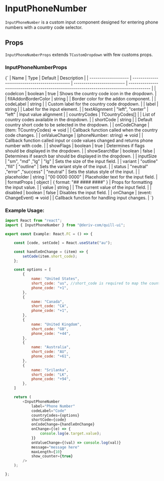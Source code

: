  
 
<Meta of={InputPhoneNumberStories} />
 
# InputPhoneNumber

`InputPhoneNumber` is a custom input component designed for entering phone numbers with a country code selector.

## Props

`InputPhoneNumberProps` extends `TCustomDropdown` with few customs props.

### InputPhoneNumberProps

<Markdown>
    {`
| Name                 | Type                                           | Default                    | Description                                                                               |
| -------------------- | ---------------------------------------------- | -------------------------- | ----------------------------------------------------------------------------------------- |
| codeIcon             | boolean                                        | true                       | Shows the country code icon in the dropdown.                                              |
| fillAddonBorderColor | string                                         |                            | Border color for the addon component.                                                     |
| codeLabel            | string                                         |                            | Custom label for the country code dropdown.                                               |
| label                | string                                         |                            | Label for the input element.                                                              |
| textAlignment        | "left", "center"                               | "left"                     | Input value alignment                                                                     |
| countryCodes         | TCountryCodes[]                                |                            | List of country codes available in the dropdown.                                          |
| shortCode            | string                                         |                            | Default country short code to be selected in the dropdown.                                |
| onCodeChange         | (item: TCountryCodes) => void                  |                            | Callback function called when the country code changes.                                   |
| onValueChange        | (phoneNumber: string) => void                  |                            | Callback function called input or code values changed and returns phone number with code. |
| showFlags            | boolean                                        | true                       | Determines if flags should be displayed in the dropdown.                                  |
| showSearchBar        | boolean                                        | false                      | Determines if search bar should be displayed in the dropdown.                             |
| inputSize            | "sm", "md" ,"lg"                               | "lg"                       | Sets the size of the input field.                                                         |
| variant              | "outline" ,"fill"                              | "outline"                  | Sets the variant style of the input.                                                      |
| status               | "neutral" ,"error" ,"success"                  | "neutral"                  | Sets the status style of the input.                                                       |
| placeholder          | string                                         | "00 0000 0000"             | Placeholder text for the input field.                                                     |
| formatProps          | object                                         | { format: "## #### ####" } | Props for formatting the input value.                                                     |
| value                | string                                         |                            | The current value of the input field.                                                     |
| disabled             | boolean                                        | false                      | Disables the input field.                                                                 |
| onChange             | (event: ChangeEvent<HTMLInputElement>) => void |                            | Callback function for handling input changes.                                             |
`}
</Markdown>

### Example Usage:

```javascript
import React from "react";
import { InputPhoneNumber } from "@deriv-com/quill-ui";

export const Example: React.FC = () => {

    const [code, setCode] = React.useState("au");

    const handleOnChange = (item) => {
        setCode(item.short_code);
    };

    const options = [
        {
            name: "United States",
            short_code: "us", //short_code is required to map the country flags
            phone_code: "+1",
        },
        {
            name: "Canada",
            short_code: "CA",
            phone_code: "+1",
        },
        {
            name: "United Kingdom",
            short_code: "GB",
            phone_code: "+44",
        },
        {
            name: "Australia",
            short_code: "AU",
            phone_code: "+61",
        },
        {
            name: "Srilanka",
            short_code: "LK",
            phone_code: "+94",
        },
    ]

    return (
        <InputPhoneNumber
            label="Phone Number"
            codeLabel="Code"
            countryCodes={options}
            shortCode={code}
            onCodeChange={handleOnChange}
            onChange={(e) => {
                console.log(e.target.value);
            }}
            onValueChange={(val) => console.log(val)}
            message="message here"
            maxLength={10}
            show_counter={true}
        />
    );

};
```
